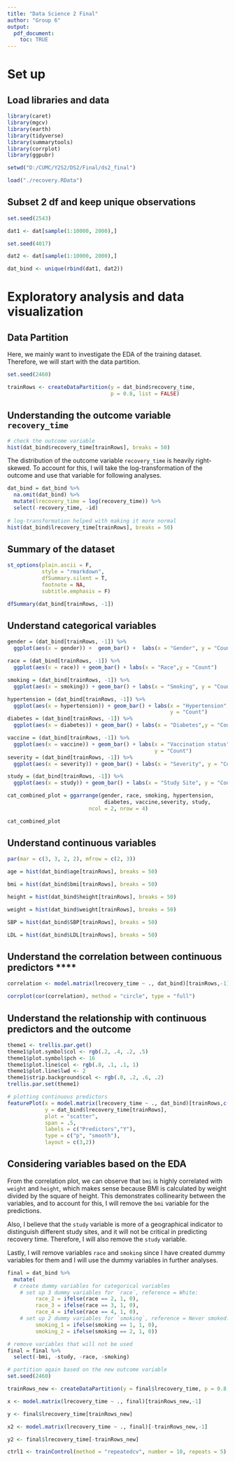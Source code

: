 ```yaml
---
title: "Data Science 2 Final"
author: "Group 6"
output: 
  pdf_document:
    toc: TRUE
---
```


\newpage

# Set up

## Load libraries and data
```r
library(caret)
library(mgcv)
library(earth)
library(tidyverse)
library(summarytools)
library(corrplot)
library(ggpubr)

setwd("D:/CUMC/Y2S2/DS2/Final/ds2_final")

load("./recovery.RData") 
```

## Subset 2 df and keep unique observations
```r
set.seed(2543) 

dat1 <- dat[sample(1:10000, 2000),]

set.seed(4017) 

dat2 <- dat[sample(1:10000, 2000),]

dat_bind <- unique(rbind(dat1, dat2))
```

# Exploratory analysis and data visualization

## Data Partition

Here, we mainly want to investigate the EDA of the training dataset. Therefore, we will start with the data partition. 

```r
set.seed(2460)

trainRows <- createDataPartition(y = dat_bind$recovery_time, 
                                 p = 0.8, list = FALSE)
```


## Understanding the outcome variable `recovery_time`
```r
# check the outcome variable
hist(dat_bind$recovery_time[trainRows], breaks = 50)
```

The distribution of the outcome variable `recovery_time` is heavily right-skewed. To account for this, I will take the log-transformation of the outcome and use that variable for following analyses.


```r
dat_bind = dat_bind %>% 
  na.omit(dat_bind) %>% 
  mutate(lrecovery_time = log(recovery_time)) %>% 
  select(-recovery_time, -id) 
  
# log-transformation helped with making it more normal
hist(dat_bind$lrecovery_time[trainRows], breaks = 50)
```


## Summary of the dataset
```r
st_options(plain.ascii = F,
           style = "rmarkdown",
           dfSummary.silent = T,
           footnote = NA,
           subtitle.emphasis = F)

dfSummary(dat_bind[trainRows, -1])
```


## Understand categorical variables
```r
gender = (dat_bind[trainRows, -1]) %>% 
  ggplot(aes(x = gender)) +  geom_bar() +  labs(x = "Gender", y = "Count")

race = (dat_bind[trainRows, -1]) %>% 
  ggplot(aes(x = race)) + geom_bar() + labs(x = "Race",y = "Count")

smoking = (dat_bind[trainRows, -1]) %>% 
  ggplot(aes(x = smoking)) + geom_bar() + labs(x = "Smoking", y = "Count")

hypertension = (dat_bind[trainRows, -1]) %>% 
  ggplot(aes(x = hypertension)) + geom_bar() + labs(x = "Hypertension", 
                                                    y = "Count")
diabetes = (dat_bind[trainRows, -1]) %>% 
  ggplot(aes(x = diabetes)) + geom_bar() + labs(x = "Diabetes",y = "Count")

vaccine = (dat_bind[trainRows, -1]) %>% 
  ggplot(aes(x = vaccine)) + geom_bar() + labs(x = "Vaccination status",
                                               y = "Count")
severity = (dat_bind[trainRows, -1]) %>% 
  ggplot(aes(x = severity)) + geom_bar() + labs(x = "Severity", y = "Count")

study = (dat_bind[trainRows, -1]) %>% 
  ggplot(aes(x = study)) + geom_bar() + labs(x = "Study Site", y = "Count")

cat_combined_plot = ggarrange(gender, race, smoking, hypertension, 
                               diabetes, vaccine,severity, study,
                          ncol = 2, nrow = 4)

cat_combined_plot
```


## Understand continuous variables
```r
par(mar = c(3, 3, 2, 2), mfrow = c(2, 3))

age = hist(dat_bind$age[trainRows], breaks = 50)

bmi = hist(dat_bind$bmi[trainRows], breaks = 50)

height = hist(dat_bind$height[trainRows], breaks = 50)

weight = hist(dat_bind$weight[trainRows], breaks = 50)

SBP = hist(dat_bind$SBP[trainRows], breaks = 50)

LDL = hist(dat_bind$LDL[trainRows], breaks = 50)
```


## Understand the correlation between continuous predictors ****
```r
correlation <- model.matrix(lrecovery_time ~ ., dat_bind)[trainRows,-1]

corrplot(cor(correlation), method = "circle", type = "full")
```


## Understand the relationship with continuous predictors and the outcome
```r
theme1 <- trellis.par.get()
theme1$plot.symbol$col <- rgb(.2, .4, .2, .5)
theme1$plot.symbol$pch <- 16
theme1$plot.line$col <- rgb(.8, .1, .1, 1)
theme1$plot.line$lwd <- 2
theme1$strip.background$col <- rgb(.0, .2, .6, .2)
trellis.par.set(theme1)

# plotting continuous predictors 
featurePlot(x = model.matrix(lrecovery_time ~ ., dat_bind)[trainRows,c("age", "SBP", "LDL", "height", "weight", "bmi")],
            y = dat_bind$lrecovery_time[trainRows],
            plot = "scatter",
            span = .5,
            labels = c("Predictors","Y"),
            type = c("p", "smooth"),
            layout = c(3,2))
```


## Considering variables based on the EDA

From the correlation plot, we can observe that `bmi` is highly correlated with `weight` and `height`, which makes sense because BMI is calculated by weight divided by the square of height. This demonstrates collinearity between the variables, and to account for this, I will remove the `bmi` variable for the predictions. 

Also, I believe that the `study` variable is more of a geographical indicator to distinguish different study sites, and it will not be critical in predicting recovery time. Therefore, I will also remove  the `study` variable. 

Lastly, I will remove variables `race` and `smoking` since I have created dummy variables for them and I will use the dummy variables in further analyses.

```r
final = dat_bind %>% 
  mutate(
  # create dummy variables for categorical variables
    # set up 3 dummy variables for `race`, reference = White:
         race_2 = ifelse(race == 2, 1, 0), 
         race_3 = ifelse(race == 3, 1, 0),
         race_4 = ifelse(race == 4, 1, 0),
    # set up 2 dummy variables for `smoking`, reference = Never smoked:
         smoking_1 = ifelse(smoking == 1, 1, 0), 
         smoking_2 = ifelse(smoking == 2, 1, 0)) 

# remove variables that will not be used
final = final %>% 
  select(-bmi, -study, -race, -smoking) 

# partition again based on the new outcome variable
set.seed(2460)

trainRows_new <- createDataPartition(y = final$lrecovery_time, p = 0.8, list = FALSE)

x <- model.matrix(lrecovery_time ~ ., final)[trainRows_new,-1]

y <- final$lrecovery_time[trainRows_new]

x2 <- model.matrix(lrecovery_time ~ ., final)[-trainRows_new,-1]

y2 <- final$lrecovery_time[-trainRows_new]

ctrl1 <- trainControl(method = "repeatedcv", number = 10, repeats = 5)
```





